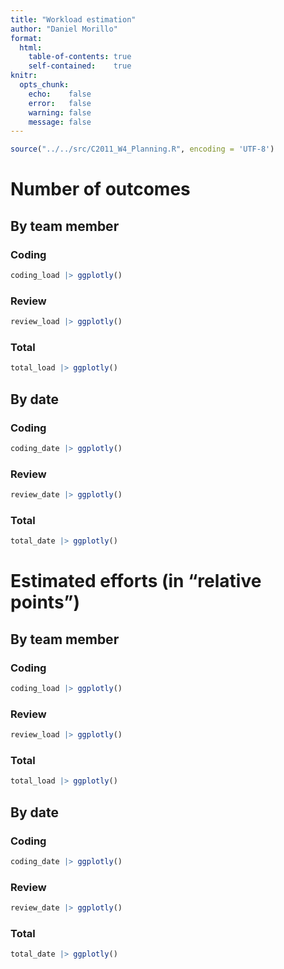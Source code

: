 ```yaml
---
title: "Workload estimation"
author: "Daniel Morillo"
format:
  html:
    table-of-contents: true
    self-contained:    true
knitr:
  opts_chunk:
    echo:    false
    error:   false
    warning: false
    message: false
---
```


```r
source("../../src/C2011_W4_Planning.R", encoding = 'UTF-8')
```

# Number of outcomes

## By team member

::: {.panel-tabset}

### Coding

```r
coding_load |> ggplotly()
```

### Review

```r
review_load |> ggplotly()
```

### Total

```r
total_load |> ggplotly()
```

:::


## By date

::: {.panel-tabset}

### Coding

```r
coding_date |> ggplotly()
```

### Review

```r
review_date |> ggplotly()
```

### Total

```r
total_date |> ggplotly()
```

:::

# Estimated efforts (in "relative points")

## By team member

::: {.panel-tabset}

### Coding

```r
coding_load |> ggplotly()
```

### Review

```r
review_load |> ggplotly()
```

### Total

```r
total_load |> ggplotly()
```

:::


## By date

::: {.panel-tabset}

### Coding

```r
coding_date |> ggplotly()
```

### Review

```r
review_date |> ggplotly()
```

### Total

```r
total_date |> ggplotly()
```

:::
